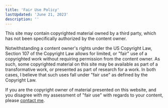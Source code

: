 ```yaml
---
title: 'Fair Use Policy'
lastUpdated: 'June 21, 2023'
description: ''
---
```


This site may contain copyrighted material owned by a third party, which has not been specifically authorized by the content owner.

Notwithstanding a content owner's rights under the US Copyright Law, Section 107 of the Copyright Law allows for limited, or "fair" use of a copyrighted work without requiring permission from the content owner. As such, some copyrighted material on this site may be available as part of a transformative work, or presented as part of research for a work. In both cases, I believe that such uses fall under "fair use" as defined by the Copyright Law.

If you are the copyright owner of material presented on this website, and you disagree with my assessment of "fair use" with regards to your content, please [contact me](mailto:me@bchen.dev).